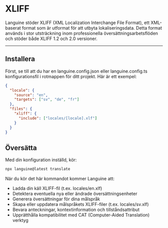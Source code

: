 # XLIFF

Languine stöder XLIFF (XML Localization Interchange File Format), ett XML-baserat format som är utformat för att utbyta lokaliseringsdata. Detta format används i stor utsträckning inom professionella översättningsarbetsflöden och stöder både XLIFF 1.2 och 2.0 versioner.

---

## Installera

Först, se till att du har en languine.config.json eller languine.config.ts konfigurationsfil i rotmappen för ditt projekt. Här är ett exempel:

```json
{
  "locale": {
    "source": "en",
    "targets": ["sv", "de", "fr"]
  },
  "files": {
    "xliff": {
      "include": ["locales/[locale].xlf"]
    }
  }
}
```

## Översätta

Med din konfiguration inställd, kör:

```bash
npx languine@latest translate
```

När du kör det här kommandot kommer Languine att:

- Ladda din käll XLIFF-fil (t.ex. locales/en.xlf)
- Detektera eventuella nya eller ändrade översättningsenheter
- Generera översättningar för dina målspråk
- Skapa eller uppdatera målspråkets XLIFF-filer (t.ex. locales/sv.xlf)
- Bevara anteckningar, kontextinformation och tillståndsattribut
- Upprätthålla kompatibilitet med CAT (Computer-Aided Translation) verktyg
